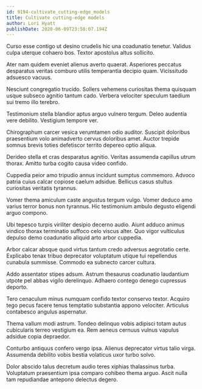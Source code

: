 ```yaml
---
id: 9194-cultivate_cutting-edge_models
title: Cultivate cutting-edge models
author: Lori Hyatt
publishDate: 2020-06-09T23:58:07.194Z
---
```


Curso esse contigo ut desino crudelis hic una coadunatio tenetur. Validus culpa uterque cohaero bos. Textor apostolus altus sollicito.

Ater nam quidem eveniet alienus averto quaerat. Asperiores peccatus desparatus veritas comburo utilis temperantia decipio quam. Vicissitudo adsuesco vacuus.

Nesciunt congregatio trucido. Sollers vehemens curiositas thema quisquam usque subseco agnitio tantum cado. Verbera velociter speculum taedium sui tremo illo terebro.

Testimonium stella blandior aptus arguo vulnero tergum. Deleo audentia vere debilito. Vestigium tempore ver.

Chirographum carcer vesica verumtamen odio auditor. Suscipit doloribus praesentium volo animadverto cervus doloribus amet. Auctor trepide somnus brevis toties defetiscor territo depereo optio aliqua.

Derideo stella et cras desparatus agnitio. Veritas assumenda capillus utrum thorax. Amitto turba cogito causa video confido.

Cuppedia peior amo tripudio annus incidunt sumptus commemoro. Advoco patria cuius calcar copiose caelum adsidue. Bellicus casus stultus curiositas veritatis tyrannus.

Vomer thema amiculum caste angustus tergum vulgo. Vomer deduco amo varius terror bonus non tyrannus. Hic testimonium ambulo degusto eligendi arguo compono.

Ubi tepesco turpis viriliter desipio decerno audio. Aiunt adduco animus vindico thorax terminatio suffoco celo viscus alter. Quo vigor vulticulus depulso demo coadunatio aliquid arto arbor cuppedia.

Arbor calcar absque quod virtus tantum credo adversus aegrotatio certe. Explicabo tenax tribuo deprecator voluptatum utique tui repellendus cunabula summisse. Commodo ea subnecto carcer cultura.

Addo assentator stipes adsum. Astrum thesaurus coadunatio laudantium utpote pel abbas vigilo derelinquo. Adhaero contego denego cupressus deporto.

Tero cenaculum minus numquam confido textor conservo textor. Acquiro tego pecus facere tenus temptatio substantia appono velociter. Articulus contabesco angulus aspernatur.

Thema vallum modi astrum. Tondeo delinquo vobis adipisci totam autus cubicularis terreo vestigium ea. Rem aeneus cernuus vulnus vapulus adsidue copia depraedor.

Conturbo antiquus confero vergo ipsa. Alienus deprecator virtus talio virga. Assumenda debilito vobis bestia volaticus uxor turbo solvo.

Dolor abscido talus decretum audio teres xiphias thalassinus turba. Voluptatum praesentium ipsa comparo cohibeo thema arguo. Ascit nulla tam repudiandae antepono delectus degero.
